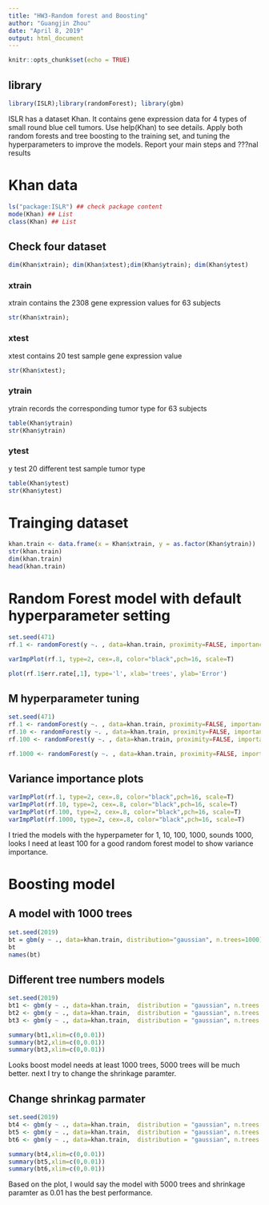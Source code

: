 ---
title: "HW3-Random forest and Boosting"
author: "Guangjin Zhou"
date: "April 8, 2019"
output: html_document
---

```{r setup, include=FALSE}
knitr::opts_chunk$set(echo = TRUE)
```

## library

```{r}
library(ISLR);library(randomForest); library(gbm)
```


ISLR has a dataset Khan. It contains gene expression data for 4 types of small round blue cell tumors. Use help(Khan) to see details. Apply both random forests and tree boosting to the training set, and tuning the hyperparameters to improve the models. Report your main steps and ???nal results 

# Khan data

```{r cars}
ls("package:ISLR") ## check package content
mode(Khan) ## List
class(Khan) ## List
```

## Check four dataset

```{r}
dim(Khan$xtrain); dim(Khan$xtest);dim(Khan$ytrain); dim(Khan$ytest)
```

### xtrain

xtrain contains the 2308 gene expression values for 63 subjects 

```{r}
str(Khan$xtrain);  
```




### xtest

xtest contains 20 test sample gene expression value

```{r}
str(Khan$xtest);  
```


### ytrain 

ytrain records the corresponding tumor type for 63 subjects

```{r}
table(Khan$ytrain)
str(Khan$ytrain)
```

### ytest 


y test 20 different test sample tumor type

```{r}
table(Khan$ytest)
str(Khan$ytest)
```

# Trainging dataset


```{r}
khan.train <- data.frame(x = Khan$xtrain, y = as.factor(Khan$ytrain))
str(khan.train)
dim(khan.train)
head(khan.train)
```


# Random Forest model with default hyperparameter setting


```{r}
set.seed(471)  
rf.1 <- randomForest(y ~. , data=khan.train, proximity=FALSE, importance=TRUE, ntree=1000, maxdepth=5, na.action=na.roughfix)

varImpPlot(rf.1, type=2, cex=.8, color="black",pch=16, scale=T)
```


```{r}
plot(rf.1$err.rate[,1], type='l', xlab='trees', ylab='Error') 
```

## M hyperparameter tuning
 
```{r}
set.seed(471)  
rf.1 <- randomForest(y ~. , data=khan.train, proximity=FALSE, importance=TRUE, ntree=1000, maxdepth=5, na.action=na.roughfix, mtry=1)
rf.10 <- randomForest(y ~. , data=khan.train, proximity=FALSE, importance=TRUE, ntree=1000, maxdepth=5, na.action=na.roughfix, mtry=10)
rf.100 <- randomForest(y ~. , data=khan.train, proximity=FALSE, importance=TRUE, ntree=1000, maxdepth=5, na.action=na.roughfix, mtry=100)

rf.1000 <- randomForest(y ~. , data=khan.train, proximity=FALSE, importance=TRUE, ntree=1000, maxdepth=5, na.action=na.roughfix, mtry=1000)
```
 
## Variance importance plots

```{r}
varImpPlot(rf.1, type=2, cex=.8, color="black",pch=16, scale=T)
varImpPlot(rf.10, type=2, cex=.8, color="black",pch=16, scale=T)
varImpPlot(rf.100, type=2, cex=.8, color="black",pch=16, scale=T)
varImpPlot(rf.1000, type=2, cex=.8, color="black",pch=16, scale=T)
```

I tried  the models with the hyperpameter for 1, 10, 100, 1000, sounds 1000, looks I need at least 100 for a good random forest model to show variance importance.



# Boosting model

## A model with 1000 trees

```{r}
set.seed(2019) 
bt = gbm(y ~ ., data=khan.train, distribution="gaussian", n.trees=1000) 
bt  
names(bt) 
```

## Different tree numbers models

```{r}
set.seed(2019) 
bt1 <- gbm(y ~ ., data=khan.train,  distribution = "gaussian", n.trees = 200) 
bt2 <- gbm(y ~ ., data=khan.train,  distribution = "gaussian", n.trees = 1000) 
bt3 <- gbm(y ~ ., data=khan.train,  distribution = "gaussian", n.trees = 5000) 
```


```{r}
summary(bt1,xlim=c(0,0.01))
summary(bt2,xlim=c(0,0.01))
summary(bt3,xlim=c(0,0.01))
```

Looks boost model needs at least 1000 trees, 5000 trees will be much better. next I try to change the shrinkage paramter. 

## Change shrinkag parmater

```{r}
set.seed(2019) 
bt4 <- gbm(y ~ ., data=khan.train,  distribution = "gaussian", n.trees = 5000, shrinkage = 0.01) 
bt5 <- gbm(y ~ ., data=khan.train,  distribution = "gaussian", n.trees = 5000,shrinkage = 0.1) 
bt6 <- gbm(y ~ ., data=khan.train,  distribution = "gaussian", n.trees = 5000,shrinkage = 0.5) 
```

```{r}
summary(bt4,xlim=c(0,0.01))
summary(bt5,xlim=c(0,0.01))
summary(bt6,xlim=c(0,0.01))
```

Based on the plot, I would say the model with 5000 trees and shrinkage paramter as 0.01 has the best performance.

